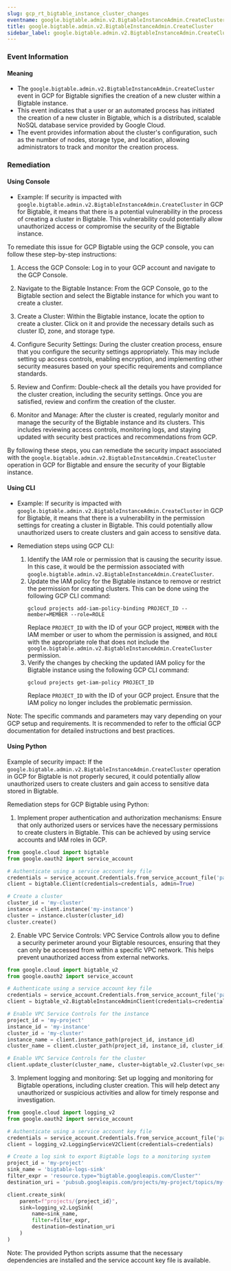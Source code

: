 ```yaml
--- 
slug: gcp_rt_bigtable_instance_cluster_changes
eventname: google.bigtable.admin.v2.BigtableInstanceAdmin.CreateCluster
title: google.bigtable.admin.v2.BigtableInstanceAdmin.CreateCluster
sidebar_label: google.bigtable.admin.v2.BigtableInstanceAdmin.CreateCluster
---
```

                       
### Event Information

#### Meaning

- The `google.bigtable.admin.v2.BigtableInstanceAdmin.CreateCluster` event in GCP for Bigtable signifies the creation of a new cluster within a Bigtable instance.
- This event indicates that a user or an automated process has initiated the creation of a new cluster in Bigtable, which is a distributed, scalable NoSQL database service provided by Google Cloud.
- The event provides information about the cluster's configuration, such as the number of nodes, storage type, and location, allowing administrators to track and monitor the creation process.

### Remediation

#### Using Console

- Example: If security is impacted with `google.bigtable.admin.v2.BigtableInstanceAdmin.CreateCluster` in GCP for Bigtable, it means that there is a potential vulnerability in the process of creating a cluster in Bigtable. This vulnerability could potentially allow unauthorized access or compromise the security of the Bigtable instance.

To remediate this issue for GCP Bigtable using the GCP console, you can follow these step-by-step instructions:

1. Access the GCP Console: Log in to your GCP account and navigate to the GCP Console.

2. Navigate to the Bigtable Instance: From the GCP Console, go to the Bigtable section and select the Bigtable instance for which you want to create a cluster.

3. Create a Cluster: Within the Bigtable instance, locate the option to create a cluster. Click on it and provide the necessary details such as cluster ID, zone, and storage type.

4. Configure Security Settings: During the cluster creation process, ensure that you configure the security settings appropriately. This may include setting up access controls, enabling encryption, and implementing other security measures based on your specific requirements and compliance standards.

5. Review and Confirm: Double-check all the details you have provided for the cluster creation, including the security settings. Once you are satisfied, review and confirm the creation of the cluster.

6. Monitor and Manage: After the cluster is created, regularly monitor and manage the security of the Bigtable instance and its clusters. This includes reviewing access controls, monitoring logs, and staying updated with security best practices and recommendations from GCP.

By following these steps, you can remediate the security impact associated with the `google.bigtable.admin.v2.BigtableInstanceAdmin.CreateCluster` operation in GCP for Bigtable and ensure the security of your Bigtable instance.

#### Using CLI

- Example: If security is impacted with `google.bigtable.admin.v2.BigtableInstanceAdmin.CreateCluster` in GCP for Bigtable, it means that there is a vulnerability in the permission settings for creating a cluster in Bigtable. This could potentially allow unauthorized users to create clusters and gain access to sensitive data.

- Remediation steps using GCP CLI:
  1. Identify the IAM role or permission that is causing the security issue. In this case, it would be the permission associated with `google.bigtable.admin.v2.BigtableInstanceAdmin.CreateCluster`.
  2. Update the IAM policy for the Bigtable instance to remove or restrict the permission for creating clusters. This can be done using the following GCP CLI command:
     ```
     gcloud projects add-iam-policy-binding PROJECT_ID --member=MEMBER --role=ROLE
     ```
     Replace `PROJECT_ID` with the ID of your GCP project, `MEMBER` with the IAM member or user to whom the permission is assigned, and `ROLE` with the appropriate role that does not include the `google.bigtable.admin.v2.BigtableInstanceAdmin.CreateCluster` permission.
  3. Verify the changes by checking the updated IAM policy for the Bigtable instance using the following GCP CLI command:
     ```
     gcloud projects get-iam-policy PROJECT_ID
     ```
     Replace `PROJECT_ID` with the ID of your GCP project. Ensure that the IAM policy no longer includes the problematic permission.

Note: The specific commands and parameters may vary depending on your GCP setup and requirements. It is recommended to refer to the official GCP documentation for detailed instructions and best practices.

#### Using Python

Example of security impact: If the `google.bigtable.admin.v2.BigtableInstanceAdmin.CreateCluster` operation in GCP for Bigtable is not properly secured, it could potentially allow unauthorized users to create clusters and gain access to sensitive data stored in Bigtable.

Remediation steps for GCP Bigtable using Python:
1. Implement proper authentication and authorization mechanisms: Ensure that only authorized users or services have the necessary permissions to create clusters in Bigtable. This can be achieved by using service accounts and IAM roles in GCP. 

```python
from google.cloud import bigtable
from google.oauth2 import service_account

# Authenticate using a service account key file
credentials = service_account.Credentials.from_service_account_file('path/to/service_account_key.json')
client = bigtable.Client(credentials=credentials, admin=True)

# Create a cluster
cluster_id = 'my-cluster'
instance = client.instance('my-instance')
cluster = instance.cluster(cluster_id)
cluster.create()
```

2. Enable VPC Service Controls: VPC Service Controls allow you to define a security perimeter around your Bigtable resources, ensuring that they can only be accessed from within a specific VPC network. This helps prevent unauthorized access from external networks.

```python
from google.cloud import bigtable_v2
from google.oauth2 import service_account

# Authenticate using a service account key file
credentials = service_account.Credentials.from_service_account_file('path/to/service_account_key.json')
client = bigtable_v2.BigtableInstanceAdminClient(credentials=credentials)

# Enable VPC Service Controls for the instance
project_id = 'my-project'
instance_id = 'my-instance'
cluster_id = 'my-cluster'
instance_name = client.instance_path(project_id, instance_id)
cluster_name = client.cluster_path(project_id, instance_id, cluster_id)

# Enable VPC Service Controls for the cluster
client.update_cluster(cluster_name, cluster=bigtable_v2.Cluster(vpc_service_controls_enabled=True))
```

3. Implement logging and monitoring: Set up logging and monitoring for Bigtable operations, including cluster creation. This will help detect any unauthorized or suspicious activities and allow for timely response and investigation.

```python
from google.cloud import logging_v2
from google.oauth2 import service_account

# Authenticate using a service account key file
credentials = service_account.Credentials.from_service_account_file('path/to/service_account_key.json')
client = logging_v2.LoggingServiceV2Client(credentials=credentials)

# Create a log sink to export Bigtable logs to a monitoring system
project_id = 'my-project'
sink_name = 'bigtable-logs-sink'
filter_expr = 'resource.type="bigtable.googleapis.com/Cluster"'
destination_uri = 'pubsub.googleapis.com/projects/my-project/topics/my-topic'

client.create_sink(
    parent=f"projects/{project_id}",
    sink=logging_v2.LogSink(
        name=sink_name,
        filter=filter_expr,
        destination=destination_uri
    )
)
```

Note: The provided Python scripts assume that the necessary dependencies are installed and the service account key file is available.


 
